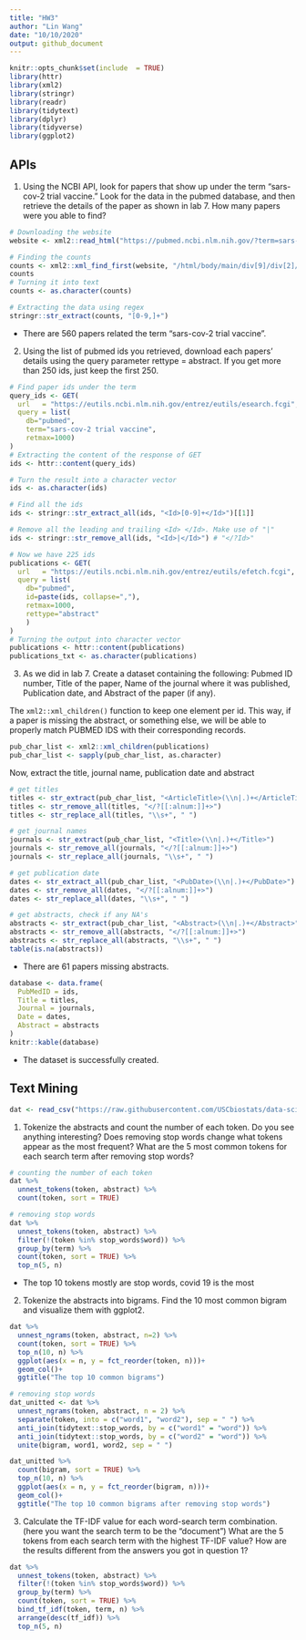 ```yaml
---
title: "HW3"
author: "Lin Wang"
date: "10/10/2020"
output: github_document
---
```


```r
knitr::opts_chunk$set(include  = TRUE)
library(httr)
library(xml2)
library(stringr)
library(readr)
library(tidytext)
library(dplyr)
library(tidyverse)
library(ggplot2)
```

## APIs

1. Using the NCBI API, look for papers that show up under the term "sars-cov-2 trial vaccine." Look for the data in the pubmed database, and then retrieve the details of the paper as shown in lab 7. How many papers were you able to find?

```r
# Downloading the website
website <- xml2::read_html("https://pubmed.ncbi.nlm.nih.gov/?term=sars-cov-2+trial+vaccine")

# Finding the counts
counts <- xml2::xml_find_first(website, "/html/body/main/div[9]/div[2]/div[2]/div[1]/span")
counts
# Turning it into text
counts <- as.character(counts)

# Extracting the data using regex
stringr::str_extract(counts, "[0-9,]+")
```

- There are 560 papers related the term "sars-cov-2 trial vaccine".

2. Using the list of pubmed ids you retrieved, download each papers’ details using the query parameter rettype = abstract. If you get more than 250 ids, just keep the first 250.

```r
# Find paper ids under the term
query_ids <- GET(
  url   = "https://eutils.ncbi.nlm.nih.gov/entrez/eutils/esearch.fcgi",
  query = list(
    db="pubmed",
    term="sars-cov-2 trial vaccine",
    retmax=1000)
)
# Extracting the content of the response of GET
ids <- httr::content(query_ids)

# Turn the result into a character vector
ids <- as.character(ids)

# Find all the ids 
ids <- stringr::str_extract_all(ids, "<Id>[0-9]+</Id>")[[1]]

# Remove all the leading and trailing <Id> </Id>. Make use of "|"
ids <- stringr::str_remove_all(ids, "<Id>|</Id>") # "</?Id>"

# Now we have 225 ids
publications <- GET(
  url   = "https://eutils.ncbi.nlm.nih.gov/entrez/eutils/efetch.fcgi",
  query = list(
    db="pubmed",
    id=paste(ids, collapse=","),
    retmax=1000,
    rettype="abstract"
    )
)
# Turning the output into character vector
publications <- httr::content(publications)
publications_txt <- as.character(publications)
```


3. As we did in lab 7. Create a dataset containing the following: Pubmed ID number, Title of the paper, Name of the journal where it was published, Publication date, and Abstract of the paper (if any).

The `xml2::xml_children()` function to keep one element per id. This way, if a paper is missing the abstract, or something else, we will be able to properly match PUBMED IDS with their corresponding records.

```r
pub_char_list <- xml2::xml_children(publications)
pub_char_list <- sapply(pub_char_list, as.character)
```

Now, extract the title, journal name, publication date and abstract

```r
# get titles
titles <- str_extract(pub_char_list, "<ArticleTitle>(\\n|.)+</ArticleTitle>")
titles <- str_remove_all(titles, "</?[[:alnum:]]+>")
titles <- str_replace_all(titles, "\\s+", " ")

# get journal names
journals <- str_extract(pub_char_list, "<Title>(\\n|.)+</Title>")
journals <- str_remove_all(journals, "</?[[:alnum:]]+>")
journals <- str_replace_all(journals, "\\s+", " ")

# get publication date
dates <- str_extract_all(pub_char_list, "<PubDate>(\\n|.)+</PubDate>")
dates <- str_remove_all(dates, "</?[[:alnum:]]+>")
dates <- str_replace_all(dates, "\\s+", " ")

# get abstracts, check if any NA's
abstracts <- str_extract(pub_char_list, "<Abstract>(\\n|.)+</Abstract>")
abstracts <- str_remove_all(abstracts, "</?[[:alnum:]]+>")
abstracts <- str_replace_all(abstracts, "\\s+", " ")
table(is.na(abstracts))
```

- There are 61 papers missing abstracts.

```r
database <- data.frame(
  PubMedID = ids,
  Title = titles,
  Journal = journals,
  Date = dates,
  Abstract = abstracts
)
knitr::kable(database)
```

- The dataset is successfully created.

## Text Mining

```r
dat <- read_csv("https://raw.githubusercontent.com/USCbiostats/data-science-data/master/03_pubmed/pubmed.csv")
```

1. Tokenize the abstracts and count the number of each token. Do you see anything interesting? Does removing stop words change what tokens appear as the most frequent? What are the 5 most common tokens for each search term after removing stop words?

```r
# counting the number of each token
dat %>%
  unnest_tokens(token, abstract) %>%
  count(token, sort = TRUE)

# removing stop words
dat %>%
  unnest_tokens(token, abstract) %>%
  filter(!(token %in% stop_words$word)) %>%
  group_by(term) %>%
  count(token, sort = TRUE) %>%
  top_n(5, n)
```

- The top 10 tokens mostly are stop words, covid 19 is the most 

2. Tokenize the abstracts into bigrams. Find the 10 most common bigram and visualize them with ggplot2.

```r
dat %>%
  unnest_ngrams(token, abstract, n=2) %>%
  count(token, sort = TRUE) %>%
  top_n(10, n) %>%
  ggplot(aes(x = n, y = fct_reorder(token, n)))+
  geom_col()+
  ggtitle("The top 10 common bigrams")

# removing stop words
dat_unitted <- dat %>%
  unnest_ngrams(token, abstract, n = 2) %>%
  separate(token, into = c("word1", "word2"), sep = " ") %>%
  anti_join(tidytext::stop_words, by = c("word1" = "word")) %>%
  anti_join(tidytext::stop_words, by = c("word2" = "word")) %>%
  unite(bigram, word1, word2, sep = " ")

dat_unitted %>%
  count(bigram, sort = TRUE) %>%
  top_n(10, n) %>%
  ggplot(aes(x = n, y = fct_reorder(bigram, n)))+
  geom_col()+
  ggtitle("The top 10 common bigrams after removing stop words")
```

3. Calculate the TF-IDF value for each word-search term combination. (here you want the search term to be the “document”) What are the 5 tokens from each search term with the highest TF-IDF value? How are the results different from the answers you got in question 1?

```r
dat %>%
  unnest_tokens(token, abstract) %>%
  filter(!(token %in% stop_words$word)) %>%
  group_by(term) %>%
  count(token, sort = TRUE) %>%
  bind_tf_idf(token, term, n) %>%
  arrange(desc(tf_idf)) %>%
  top_n(5, n)
```





